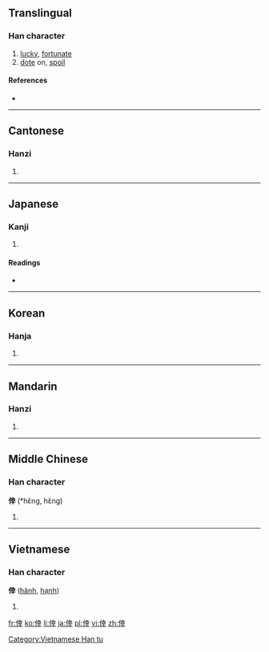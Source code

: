 {{also|幸}}
==Translingual==

===Han character===
{{Han char|rn=9|rad=人|as=08|sn=10|four=2424<sub>1</sub>|canj=人土廿十 (OGTJ)|ids=⿰[[亻]][[幸]]}}

# [[lucky]], [[fortunate]]
# [[dote]] on, [[spoil]]

====References====
* {{Han ref|kx=0107.310|dkj=00771|dj=0229.110|hdz=10170.060|uh=5016|ud=20502|bh=ADC6|bd=44486}}

----

==Cantonese==

===Hanzi===
{{yue-hanzi|jyut=|y=hang6}}

# {{defn|lang=yue|sort=人08}}

----

==Japanese==

===Kanji===
{{ja-kanji|grade=|rs=人08}}

# {{defn|lang=ja|sort=人08}}

====Readings====
* {{ja-readings|on=[[こう]] (kō)|kun=[[さいわい]] (saiwai)}}

----

==Korean==

===Hanja===
{{ko-hanja|hangeul=행|rv=haeng|mr=haeng}}

# {{defn|lang=ko|sort=人08}}

----

==Mandarin==

===Hanzi===
{{cmn-hanzi|pin=[[xìng]] ([[xing4]])|wg=hsing<sup>4</sup>}}

# {{defn|lang=cmn|sort=人08}}

----

==Middle Chinese==	

===Han character===
'''倖''' (*hɛ̌ng, hɛ̌ng)<!--asterisk indicates that this is a reconstructed pronunciation-->

# {{defn|lang=zhx-mid|sort=人08}}

----

==Vietnamese==

===Han character===
'''倖''' ([[hãnh]], [[hạnh]])

# {{defn|lang=vi}}

[[Category:Vietnamese Han tu]]

[[fr:倖]]
[[ko:倖]]
[[li:倖]]
[[ja:倖]]
[[pl:倖]]
[[vi:倖]]
[[zh:倖]]